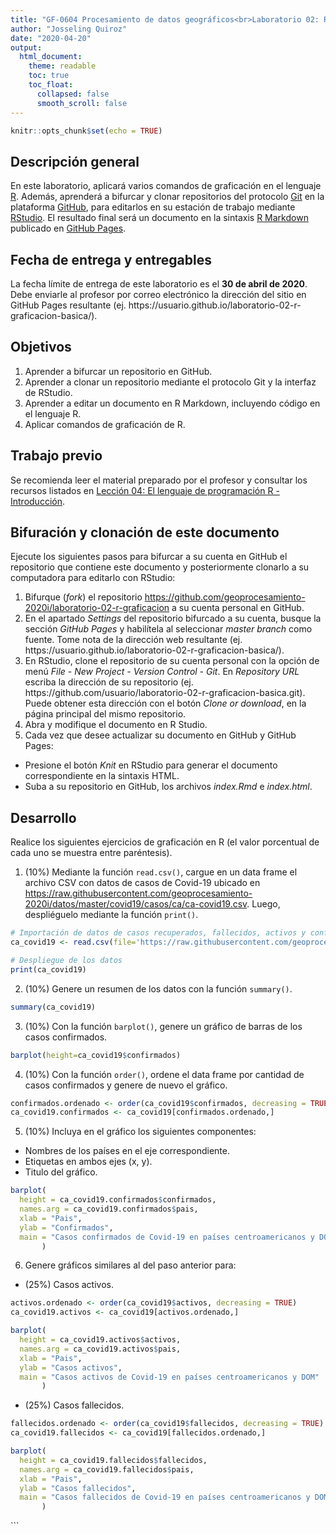 ---
title: "GF-0604 Procesamiento de datos geográficos<br>Laboratorio 02: R - Graficación básica"
author: "Josseling Quiroz"
date: "2020-04-20"
output:
  html_document:
    theme: readable    
    toc: true
    toc_float:
      collapsed: false
      smooth_scroll: false  
---

```{r setup, include=FALSE}
knitr::opts_chunk$set(echo = TRUE)
```

## Descripción general
En este laboratorio, aplicará varios comandos de graficación en el lenguaje [R](https://www.r-project.org/). Además, aprenderá a bifurcar y clonar repositorios del protocolo [Git](https://git-scm.com/) en la plataforma [GitHub](https://github.com/), para editarlos en su estación de trabajo mediante [RStudio](https://rstudio.com/). El resultado final será un documento en la sintaxis [R Markdown](https://rmarkdown.rstudio.com/) publicado en [GitHub Pages](https://pages.github.com/).

## Fecha de entrega y entregables
La fecha límite de entrega de este laboratorio es el **30 de abril de 2020**. Debe enviarle al profesor por correo electrónico la dirección del sitio en GitHub Pages resultante (ej. https://usuario.github.io/laboratorio-02-r-graficacion-basica/).

## Objetivos
1. Aprender a bifurcar un repositorio en GitHub.
2. Aprender a clonar un repositorio mediante el protocolo Git y la interfaz de RStudio.
3. Aprender a editar un documento en R Markdown, incluyendo código en el lenguaje R.
4. Aplicar comandos de graficación de R.

## Trabajo previo
Se recomienda leer el material preparado por el profesor y consultar los recursos listados en [Lección 04: El lenguaje de programación R - Introducción](https://geoprocesamiento-2020i.github.io/leccion-04-r-introduccion/).

## Bifuración y clonación de este documento
Ejecute los siguientes pasos para bifurcar a su cuenta en GitHub el repositorio que contiene este documento y posteriormente clonarlo a su computadora para editarlo con RStudio:

1. Bifurque (_fork_) el repositorio [https://github.com/geoprocesamiento-2020i/laboratorio-02-r-graficacion](https://github.com/geoprocesamiento-2020i/laboratorio-02-r-graficacion) a su cuenta personal en GitHub.
2. En el apartado _Settings_ del repositorio bifurcado a su cuenta, busque la sección _GitHub Pages_ y habilítela al seleccionar _master branch_ como fuente. Tome nota de la dirección web resultante (ej. https://usuario.github.io/laboratorio-02-r-graficacion-basica/).
3. En RStudio, clone el repositorio de su cuenta personal con la opción de menú _File - New Project - Version Control - Git_. En _Repository URL_ escriba la dirección de su repositorio (ej. https://github.com/usuario/laboratorio-02-r-graficacion-basica.git). Puede obtener esta dirección con el botón _Clone or download_, en la página principal del mismo repositorio.
4. Abra y modifique el documento en R Studio.
5. Cada vez que desee actualizar su documento en GitHub y GitHub Pages:
- Presione el botón _Knit_ en RStudio para generar el documento correspondiente en la sintaxis HTML.
- Suba a su repositorio en GitHub, los archivos _index.Rmd_ e _index.html_.

## Desarrollo
Realice los siguientes ejercicios de graficación en R (el valor porcentual de cada uno se muestra entre paréntesis).

1. (10%) Mediante la función ```read.csv()```, cargue en un data frame el archivo CSV con datos de casos de Covid-19 ubicado en [https://raw.githubusercontent.com/geoprocesamiento-2020i/datos/master/covid19/casos/ca/ca-covid19.csv](https://raw.githubusercontent.com/geoprocesamiento-2020i/datos/master/covid19/casos/ca/ca-covid19.csv). Luego, despliéguelo mediante la función ```print()```.

```{r}
# Importación de datos de casos recuperados, fallecidos, activos y confirmados de Covid-19 en los países de Centroamérica
ca_covid19 <- read.csv(file='https://raw.githubusercontent.com/geoprocesamiento-2020i/datos/master/covid19/casos/ca/ca-covid19.csv')

# Despliegue de los datos
print(ca_covid19)
```

2. (10%) Genere un resumen de los datos con la función  ```summary() ```.

```{r}
summary(ca_covid19)

```

3. (10%) Con la función ```barplot()```, genere un gráfico de barras de los casos confirmados.

```{r}
barplot(height=ca_covid19$confirmados)
``` 

4. (10%) Con la función  ```order()```, ordene el data frame por cantidad de casos confirmados y genere de nuevo el gráfico.

```{r}
confirmados.ordenado <- order(ca_covid19$confirmados, decreasing = TRUE)
ca_covid19.confirmados <- ca_covid19[confirmados.ordenado,]
```

5. (10%) Incluya en el gráfico los siguientes componentes:
- Nombres de los países en el eje correspondiente.
- Etiquetas en ambos ejes (x, y).
- Titulo del gráfico.

```{r}
barplot( 
  height = ca_covid19.confirmados$confirmados,
  names.arg = ca_covid19.confirmados$pais,
  xlab = "Pais",
  ylab = "Confirmados",
  main = "Casos confirmados de Covid-19 en países centroamericanos y DOM"
       )   
```

6. Genere gráficos similares al del paso anterior para:
- (25%) Casos activos.
```{r}
activos.ordenado <- order(ca_covid19$activos, decreasing = TRUE)
ca_covid19.activos <- ca_covid19[activos.ordenado,]

barplot( 
  height = ca_covid19.activos$activos,
  names.arg = ca_covid19.activos$pais,
  xlab = "Pais",
  ylab = "Casos activos",
  main = "Casos activos de Covid-19 en países centroamericanos y DOM"
       )
```

- (25%) Casos fallecidos.
```{r}
fallecidos.ordenado <- order(ca_covid19$fallecidos, decreasing = TRUE)
ca_covid19.fallecidos <- ca_covid19[fallecidos.ordenado,]

barplot( 
  height = ca_covid19.fallecidos$fallecidos,
  names.arg = ca_covid19.fallecidos$pais,
  xlab = "Pais",
  ylab = "Casos fallecidos",
  main = "Casos fallecidos de Covid-19 en países centroamericanos y DOM"
       )
```
```


